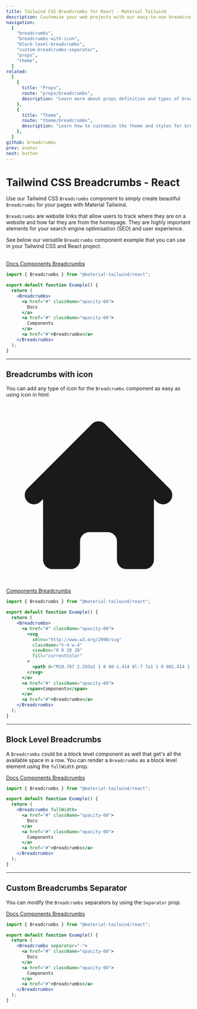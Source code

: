 ```yaml
---
title: Tailwind CSS Breadcrumbs for React - Material Tailwind
description: Customise your web projects with our easy-to-use breadcrumbs component for Tailwind CSS and React using Material Design guidelines.
navigation:
  [
    "breadcrumbs",
    "breadcrumbs-with-icon",
    "block-level-breadcrumbs",
    "custom-breadcrumbs-separator",
    "props",
    "theme",
  ]
related:
  [
    {
      title: "Props",
      route: "props/breadcrumbs",
      description: "Learn more about props definition and types of breadcrumbs component.",
    },
    {
      title: "Theme",
      route: "theme/breadcrumbs",
      description: "Learn how to customize the theme and styles for breadcrumbs component.",
    },
  ]
github: breadcrumbs
prev: avatar
next: button
---
```


# Tailwind CSS Breadcrumbs - React

Use our Tailwind CSS <Code>Breadcrumbs</Code> component to simply create beautiful <Code>Breadcrumbs</Code> for your pages with Material Tailwind.

<Code>Breadcrumbs</Code> are website links that allow users to track where they are
on a website and how far they are from the homepage. They are highly important elements
for your search engine optimisation (SEO) and user experience.

See below our versatile <Code>Breadcrumbs</Code> component example that you can use in your Tailwind CSS and React project.

<br />

<ComponentDemo id="breadcrumbs">
  <Breadcrumbs>
    <a href="#" className="opacity-60">
      <span>Docs</span>
    </a>
    <a href="#" className="opacity-60">
      <span>Components</span>
    </a>
    <a href="#">Breadcrumbs</a>
  </Breadcrumbs>
</ComponentDemo>

```jsx
import { Breadcrumbs } from "@material-tailwind/react";

export default function Example() {
  return (
    <Breadcrumbs>
      <a href="#" className="opacity-60">
        Docs
      </a>
      <a href="#" className="opacity-60">
        Components
      </a>
      <a href="#">Breadcrumbs</a>
    </Breadcrumbs>
  );
}
```

---

## Breadcrumbs with icon

You can add any type of icon for the <Code>Breadcrumbs</Code> component as easy as using icon in html.

<ComponentDemo id="breadcrumbs-with-icon">
  <Breadcrumbs>
    <a href="#" className="opacity-60">
      <svg
        xmlns="http://www.w3.org/2000/svg"
        className="h-4 w-4"
        viewBox="0 0 20 20"
        fill="currentColor"
      >
        <path d="M10.707 2.293a1 1 0 00-1.414 0l-7 7a1 1 0 001.414 1.414L4 10.414V17a1 1 0 001 1h2a1 1 0 001-1v-2a1 1 0 011-1h2a1 1 0 011 1v2a1 1 0 001 1h2a1 1 0 001-1v-6.586l.293.293a1 1 0 001.414-1.414l-7-7z" />
      </svg>
    </a>
    <a href="#" className="opacity-60">
      <span>Components</span>
    </a>
    <a href="#">Breadcrumbs</a>
  </Breadcrumbs>
</ComponentDemo>

```jsx
import { Breadcrumbs } from "@material-tailwind/react";

export default function Example() {
  return (
    <Breadcrumbs>
      <a href="#" className="opacity-60">
        <svg
          xmlns="http://www.w3.org/2000/svg"
          className="h-4 w-4"
          viewBox="0 0 20 20"
          fill="currentColor"
        >
          <path d="M10.707 2.293a1 1 0 00-1.414 0l-7 7a1 1 0 001.414 1.414L4 10.414V17a1 1 0 001 1h2a1 1 0 001-1v-2a1 1 0 011-1h2a1 1 0 011 1v2a1 1 0 001 1h2a1 1 0 001-1v-6.586l.293.293a1 1 0 001.414-1.414l-7-7z" />
        </svg>
      </a>
      <a href="#" className="opacity-60">
        <span>Components</span>
      </a>
      <a href="#">Breadcrumbs</a>
    </Breadcrumbs>
  );
}
```

---

## Block Level Breadcrumbs

A <Code>Breadcrumbs</Code> could be a block level component as well that get's all the available space in a row. You can render a <Code>Breadcrumbs</Code> as a block level element using the <Code>fullWidth</Code> prop.

<ComponentDemo id="block-level-breadcrumbs">
  <Breadcrumbs fullWidth>
    <a href="#" className="opacity-60">
      <span>Docs</span>
    </a>
    <a href="#" className="opacity-60">
      <span>Components</span>
    </a>
    <a href="#">Breadcrumbs</a>
  </Breadcrumbs>
</ComponentDemo>

```jsx
import { Breadcrumbs } from "@material-tailwind/react";

export default function Example() {
  return (
    <Breadcrumbs fullWidth>
      <a href="#" className="opacity-60">
        Docs
      </a>
      <a href="#" className="opacity-60">
        Components
      </a>
      <a href="#">Breadcrumbs</a>
    </Breadcrumbs>
  );
}
```

---

## Custom Breadcrumbs Separator

You can modify the <Code>Breadcrumbs</Code> separators by using the <Code>Separator</Code> prop.

<ComponentDemo id="custom-breadcrumbs-separator">
  <Breadcrumbs separator="-">
    <a href="#" className="opacity-60">
      <span>Docs</span>
    </a>
    <a href="#" className="opacity-60">
      <span>Components</span>
    </a>
    <a href="#">Breadcrumbs</a>
  </Breadcrumbs>
</ComponentDemo>

```jsx
import { Breadcrumbs } from "@material-tailwind/react";

export default function Example() {
  return (
    <Breadcrumbs separator="-">
      <a href="#" className="opacity-60">
        Docs
      </a>
      <a href="#" className="opacity-60">
        Components
      </a>
      <a href="#">Breadcrumbs</a>
    </Breadcrumbs>
  );
}
```

<span id="props" className="scroll-mt-48" />
<span id="theme" className="scroll-mt-48" />
